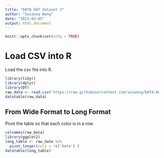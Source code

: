 ```yaml
---
title: "DATA 607 dataset 3"
author: "Susanna Wong"
date: "2023-03-05"
output: html_document
---
```


```r
knitr::opts_chunk$set(echo = TRUE)
```

# Load CSV into R

Load the csv file into R.

```r
library(tidyr)
library(dplyr)
library(DT)
raw_data <- read.csv('https://raw.githubusercontent.com/suswong/DATA-607-Project-2/main/Gasoline_Retail_Prices_Weekly_Average_by_Region__Beginning_2007.csv')
datatable(raw_data)
```

## From Wide Format to Long Format

Pivot the table so that each color is in a row.

```r
colnames(raw_data)
library(ggplot2)
long_table <- raw_data %>% 
  pivot_longer(cols = !c('Date') )
datatable(long_table)
```
